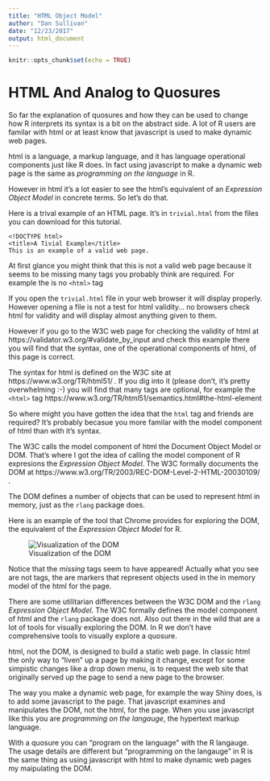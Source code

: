 ```yaml
---
title: "HTML Object Model"
author: "Dan Sullivan"
date: "12/23/2017"
output: html_document
---
```


```r
knitr::opts_chunk$set(echo = TRUE)
```

# HTML And Analog to Quosures

So far the explanation of quosures and how they can be used to change how R interprets
its syntax is a bit on the abstract side. A lot of R users are familar with 
html or at least know that javascript is used to make dynamic web pages.

html is a language, a markup language, and it has language
operational components just like R does. In fact using javascript to make a 
dynamic web page is the same as *programming on the language* in R.

However in html it's a lot easier to 
see the html's equivalent of an *Expression Object Model* in concrete terms.
So let's do that.

Here is a trival example of an HTML page. It's in `trivial.html` from the 
files you can download for this tutorial.

```
<!DOCTYPE html>
<title>A Tivial Example</title>
This is an example of a valid web page.
```

At first glance you might think that this is not a valid web page because it seems
to be missing many tags you probably think are required. For example the is no
`<html>` tag

If you open the `trivial.html` file in your web browser it will display properly.
However opening a file is not a test for html validity... no browsers check html for
validity and will display almost anything given to them.

However if you go to the W3C web page for checking the validity of html at
https://validator.w3.org/#validate_by_input and check this example there you will
find that the syntax, one of the operational components of html, of this page
is correct.

The syntax for html is defined on the W3C site at
https://www.w3.org/TR/html51/ . If you 
dig into it (please don't, it's pretty overwhelming :-)  you will find that many tags
are optional, for example the `<html>` tag https://www.w3.org/TR/html51/semantics.html#the-html-element

So where might you have gotten the idea that the `html` tag and friends are
required? It's probably becasue you more familar with the model component
of html than with it's syntax.

The W3C calls the model component of html the Document Object Model or DOM.
That's where
I got the idea of calling the model component of R expresions the
*Expression Object Model*. The W3C formally documents the DOM at
https://www.w3.org/TR/2003/REC-DOM-Level-2-HTML-20030109/ . 

The DOM defines a number of objects that can be used to represent html in
memory, just as the `rlang` package does.

Here is an example of the tool that Chrome provides for exploring the DOM, the
equivalent of the *Expression Object Model* for R.

![Visualization of the DOM](htmlmodel.png)

Notice that the *missing* tags seem to have appeared! Actually what you see are
not tags, the are markers that represent objects used in the in memory model of
the html for the page. 

There are some utilitarian differences between the W3C DOM and the `rlang` 
*Expression Object Model*. The W3C formally defines the model component of html
and the `rlang`
package does not. Also out there in 
the wild that are a lot of tools for visually exploring the DOM. In R we don't
have comprehensive tools  to visually explore a quosure.

html, not the DOM, is designed to build a static web page. In classic html the
only way to "liven" up a page by making it change, 
except for some simpistic changes like a drop down menu,
is to request the web site that
originally served up the page to send a new page to the 
browser.

The way you make a dynamic web page, for example the way Shiny does, is to
add some javascript to the page. That javascript examines and manipulates the
DOM, not the html, for the page. When you use javascript like this you are
*programming on the langauge*, the hypertext markup language.

With a quosure you can "program on the language" with the R langauge. 
The usage details are different but "programming on the langauge" in R
is the same thing
as using javascript with html to make dynamic web pages my maipulating
the DOM.
